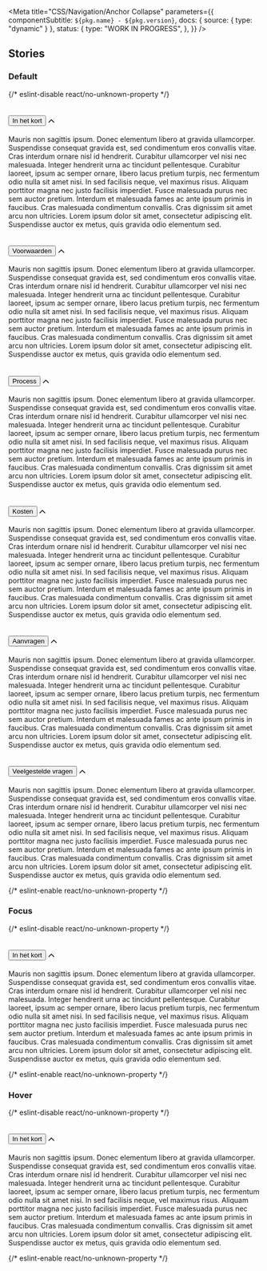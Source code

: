 

<Meta
  title="CSS/Navigation/Anchor Collapse"
  parameters={{
    componentSubtitle: `${pkg.name} - ${pkg.version}`,
    docs: { source: { type: "dynamic" } },
    status: {
      type: "WORK IN PROGRESS",
    },
  }}
/>

<Description markdown={readme} />

## Stories

### Default

<Canvas>
  {/* eslint-disable react/no-unknown-property */}
  <Story name="Default">
    <section class="denhaag-anchor-collapse" id="in-het-kort">
      <h2 class="denhaag-anchor-collapse__summary">
        <button
          aria-controls="denhaag-anchor-collapse-content-in-het-kort"
          aria-expanded="false"
          class="denhaag-anchor-collapse__toggle"
          id="denhaag-anchor-collapse-label-in-het-kort"
        >
          In het kort
        </button>
        <svg aria-hidden="true" width="12" height="8" viewBox="0 0 12 8" fill="none" xmlns="http://www.w3.org/2000/svg">
          <path
            d="M5.4107 1.07806C5.73614 0.752625 6.26378 0.752625 6.58922 1.07806L11.5892 6.07806C11.9147 6.4035 11.9147 6.93114 11.5892 7.25657C11.2638 7.58201 10.7361 7.58201 10.4107 7.25657L5.99996 2.84583L1.58922 7.25657C1.26378 7.58201 0.736141 7.58201 0.410704 7.25657C0.0852667 6.93114 0.0852667 6.4035 0.410704 6.07806L5.4107 1.07806Z"
            fill="currentColor"
          />
        </svg>
      </h2>
      <div
        aria-labelledby="denhaag-anchor-collapse-label-in-het-kort"
        class="denhaag-anchor-collapse__content"
        id="denhaag-anchor-collapse-content-in-het-kort"
        role="region"
      >
        <p class="utrecht-paragraph">
          Mauris non sagittis ipsum. Donec elementum libero at gravida ullamcorper. Suspendisse consequat gravida est,
          sed condimentum eros convallis vitae. Cras interdum ornare nisl id hendrerit. Curabitur ullamcorper vel nisi
          nec malesuada. Integer hendrerit urna ac tincidunt pellentesque. Curabitur laoreet, ipsum ac semper ornare,
          libero lacus pretium turpis, nec fermentum odio nulla sit amet nisi. In sed facilisis neque, vel maximus
          risus. Aliquam porttitor magna nec justo facilisis imperdiet. Fusce malesuada purus nec sem auctor pretium.
          Interdum et malesuada fames ac ante ipsum primis in faucibus. Cras malesuada condimentum convallis. Cras
          dignissim sit amet arcu non ultricies. Lorem ipsum dolor sit amet, consectetur adipiscing elit. Suspendisse
          auctor ex metus, quis gravida odio elementum sed.
        </p>
      </div>
    </section>
    <section class="denhaag-anchor-collapse" id="voorwaarden">
      <h2 class="denhaag-anchor-collapse__summary">
        <button
          aria-controls="denhaag-anchor-collapse-content-voorwaarden"
          aria-expanded="false"
          class="denhaag-anchor-collapse__toggle"
          id="denhaag-anchor-collapse-label-voorwaarden"
        >
          Voorwaarden
        </button>
        <svg aria-hidden="true" width="12" height="8" viewBox="0 0 12 8" fill="none" xmlns="http://www.w3.org/2000/svg">
          <path
            d="M5.4107 1.07806C5.73614 0.752625 6.26378 0.752625 6.58922 1.07806L11.5892 6.07806C11.9147 6.4035 11.9147 6.93114 11.5892 7.25657C11.2638 7.58201 10.7361 7.58201 10.4107 7.25657L5.99996 2.84583L1.58922 7.25657C1.26378 7.58201 0.736141 7.58201 0.410704 7.25657C0.0852667 6.93114 0.0852667 6.4035 0.410704 6.07806L5.4107 1.07806Z"
            fill="currentColor"
          />
        </svg>
      </h2>
      <div
        aria-labelledby="denhaag-anchor-collapse-label-voorwaarden"
        class="denhaag-anchor-collapse__content"
        id="denhaag-anchor-collapse-content-voorwaarden"
        role="region"
      >
        <p class="utrecht-paragraph">
          Mauris non sagittis ipsum. Donec elementum libero at gravida ullamcorper. Suspendisse consequat gravida est,
          sed condimentum eros convallis vitae. Cras interdum ornare nisl id hendrerit. Curabitur ullamcorper vel nisi
          nec malesuada. Integer hendrerit urna ac tincidunt pellentesque. Curabitur laoreet, ipsum ac semper ornare,
          libero lacus pretium turpis, nec fermentum odio nulla sit amet nisi. In sed facilisis neque, vel maximus
          risus. Aliquam porttitor magna nec justo facilisis imperdiet. Fusce malesuada purus nec sem auctor pretium.
          Interdum et malesuada fames ac ante ipsum primis in faucibus. Cras malesuada condimentum convallis. Cras
          dignissim sit amet arcu non ultricies. Lorem ipsum dolor sit amet, consectetur adipiscing elit. Suspendisse
          auctor ex metus, quis gravida odio elementum sed.
        </p>
      </div>
    </section>
    <section class="denhaag-anchor-collapse" id="process">
      <h2 class="denhaag-anchor-collapse__summary">
        <button
          aria-controls="denhaag-anchor-collapse-content-process"
          aria-expanded="false"
          class="denhaag-anchor-collapse__toggle"
          id="denhaag-anchor-collapse-label-process"
        >
          Process
        </button>
        <svg aria-hidden="true" width="12" height="8" viewBox="0 0 12 8" fill="none" xmlns="http://www.w3.org/2000/svg">
          <path
            d="M5.4107 1.07806C5.73614 0.752625 6.26378 0.752625 6.58922 1.07806L11.5892 6.07806C11.9147 6.4035 11.9147 6.93114 11.5892 7.25657C11.2638 7.58201 10.7361 7.58201 10.4107 7.25657L5.99996 2.84583L1.58922 7.25657C1.26378 7.58201 0.736141 7.58201 0.410704 7.25657C0.0852667 6.93114 0.0852667 6.4035 0.410704 6.07806L5.4107 1.07806Z"
            fill="currentColor"
          />
        </svg>
      </h2>
      <div
        aria-labelledby="denhaag-anchor-collapse-label-process"
        class="denhaag-anchor-collapse__content"
        role="region"
        id="denhaag-anchor-collapse-content-process"
      >
        <p class="utrecht-paragraph">
          Mauris non sagittis ipsum. Donec elementum libero at gravida ullamcorper. Suspendisse consequat gravida est,
          sed condimentum eros convallis vitae. Cras interdum ornare nisl id hendrerit. Curabitur ullamcorper vel nisi
          nec malesuada. Integer hendrerit urna ac tincidunt pellentesque. Curabitur laoreet, ipsum ac semper ornare,
          libero lacus pretium turpis, nec fermentum odio nulla sit amet nisi. In sed facilisis neque, vel maximus
          risus. Aliquam porttitor magna nec justo facilisis imperdiet. Fusce malesuada purus nec sem auctor pretium.
          Interdum et malesuada fames ac ante ipsum primis in faucibus. Cras malesuada condimentum convallis. Cras
          dignissim sit amet arcu non ultricies. Lorem ipsum dolor sit amet, consectetur adipiscing elit. Suspendisse
          auctor ex metus, quis gravida odio elementum sed.
        </p>
      </div>
    </section>
    <section class="denhaag-anchor-collapse" id="kosten">
      <h2 class="denhaag-anchor-collapse__summary">
        <button
          aria-controls="denhaag-anchor-collapse-content-kosten"
          aria-expanded="false"
          class="denhaag-anchor-collapse__toggle"
          id="denhaag-anchor-collapse-label-kosten"
        >
          Kosten
        </button>
        <svg aria-hidden="true" width="12" height="8" viewBox="0 0 12 8" fill="none" xmlns="http://www.w3.org/2000/svg">
          <path
            d="M5.4107 1.07806C5.73614 0.752625 6.26378 0.752625 6.58922 1.07806L11.5892 6.07806C11.9147 6.4035 11.9147 6.93114 11.5892 7.25657C11.2638 7.58201 10.7361 7.58201 10.4107 7.25657L5.99996 2.84583L1.58922 7.25657C1.26378 7.58201 0.736141 7.58201 0.410704 7.25657C0.0852667 6.93114 0.0852667 6.4035 0.410704 6.07806L5.4107 1.07806Z"
            fill="currentColor"
          />
        </svg>
      </h2>
      <div
        aria-labelledby="denhaag-anchor-collapse-label-kosten"
        class="denhaag-anchor-collapse__content"
        role="region"
        id="denhaag-anchor-collapse-content-kosten"
      >
        <p class="utrecht-paragraph">
          Mauris non sagittis ipsum. Donec elementum libero at gravida ullamcorper. Suspendisse consequat gravida est,
          sed condimentum eros convallis vitae. Cras interdum ornare nisl id hendrerit. Curabitur ullamcorper vel nisi
          nec malesuada. Integer hendrerit urna ac tincidunt pellentesque. Curabitur laoreet, ipsum ac semper ornare,
          libero lacus pretium turpis, nec fermentum odio nulla sit amet nisi. In sed facilisis neque, vel maximus
          risus. Aliquam porttitor magna nec justo facilisis imperdiet. Fusce malesuada purus nec sem auctor pretium.
          Interdum et malesuada fames ac ante ipsum primis in faucibus. Cras malesuada condimentum convallis. Cras
          dignissim sit amet arcu non ultricies. Lorem ipsum dolor sit amet, consectetur adipiscing elit. Suspendisse
          auctor ex metus, quis gravida odio elementum sed.
        </p>
      </div>
    </section>
    <section class="denhaag-anchor-collapse" id="aanvragen">
      <h2 class="denhaag-anchor-collapse__summary">
        <button
          aria-expanded="false"
          aria-controls="denhaag-anchor-collapse-content-aanvragen"
          class="denhaag-anchor-collapse__toggle"
          id="denhaag-anchor-collapse-label-aanvragen"
        >
          Aanvragen
        </button>
        <svg aria-hidden="true" width="12" height="8" viewBox="0 0 12 8" fill="none" xmlns="http://www.w3.org/2000/svg">
          <path
            d="M5.4107 1.07806C5.73614 0.752625 6.26378 0.752625 6.58922 1.07806L11.5892 6.07806C11.9147 6.4035 11.9147 6.93114 11.5892 7.25657C11.2638 7.58201 10.7361 7.58201 10.4107 7.25657L5.99996 2.84583L1.58922 7.25657C1.26378 7.58201 0.736141 7.58201 0.410704 7.25657C0.0852667 6.93114 0.0852667 6.4035 0.410704 6.07806L5.4107 1.07806Z"
            fill="currentColor"
          />
        </svg>
      </h2>
      <div
        aria-labelledby="denhaag-anchor-collapse-label-aanvragen"
        class="denhaag-anchor-collapse__content"
        role="region"
      >
        <p class="utrecht-paragraph">
          Mauris non sagittis ipsum. Donec elementum libero at gravida ullamcorper. Suspendisse consequat gravida est,
          sed condimentum eros convallis vitae. Cras interdum ornare nisl id hendrerit. Curabitur ullamcorper vel nisi
          nec malesuada. Integer hendrerit urna ac tincidunt pellentesque. Curabitur laoreet, ipsum ac semper ornare,
          libero lacus pretium turpis, nec fermentum odio nulla sit amet nisi. In sed facilisis neque, vel maximus
          risus. Aliquam porttitor magna nec justo facilisis imperdiet. Fusce malesuada purus nec sem auctor pretium.
          Interdum et malesuada fames ac ante ipsum primis in faucibus. Cras malesuada condimentum convallis. Cras
          dignissim sit amet arcu non ultricies. Lorem ipsum dolor sit amet, consectetur adipiscing elit. Suspendisse
          auctor ex metus, quis gravida odio elementum sed.
        </p>
      </div>
    </section>
    <section class="denhaag-anchor-collapse" id="veelgestelde-vragen">
      <h2 class="denhaag-anchor-collapse__summary">
        <button
          aria-controls="denhaag-anchor-collapse-content-veelgestelde-vragen"
          aria-expanded="false"
          class="denhaag-anchor-collapse__toggle"
          id="denhaag-anchor-collapse-label-veelgestelde-vragen"
        >
          Veelgestelde vragen
        </button>
        <svg aria-hidden="true" width="12" height="8" viewBox="0 0 12 8" fill="none" xmlns="http://www.w3.org/2000/svg">
          <path
            d="M5.4107 1.07806C5.73614 0.752625 6.26378 0.752625 6.58922 1.07806L11.5892 6.07806C11.9147 6.4035 11.9147 6.93114 11.5892 7.25657C11.2638 7.58201 10.7361 7.58201 10.4107 7.25657L5.99996 2.84583L1.58922 7.25657C1.26378 7.58201 0.736141 7.58201 0.410704 7.25657C0.0852667 6.93114 0.0852667 6.4035 0.410704 6.07806L5.4107 1.07806Z"
            fill="currentColor"
          />
        </svg>
      </h2>
      <div
        aria-labelledby="denhaag-anchor-collapse-label-veelgestelde-vragen"
        class="denhaag-anchor-collapse__content"
        role="region"
        id="denhaag-anchor-collapse-content-veelgestelde-vragen"
      >
        <p class="utrecht-paragraph">
          Mauris non sagittis ipsum. Donec elementum libero at gravida ullamcorper. Suspendisse consequat gravida est,
          sed condimentum eros convallis vitae. Cras interdum ornare nisl id hendrerit. Curabitur ullamcorper vel nisi
          nec malesuada. Integer hendrerit urna ac tincidunt pellentesque. Curabitur laoreet, ipsum ac semper ornare,
          libero lacus pretium turpis, nec fermentum odio nulla sit amet nisi. In sed facilisis neque, vel maximus
          risus. Aliquam porttitor magna nec justo facilisis imperdiet. Fusce malesuada purus nec sem auctor pretium.
          Interdum et malesuada fames ac ante ipsum primis in faucibus. Cras malesuada condimentum convallis. Cras
          dignissim sit amet arcu non ultricies. Lorem ipsum dolor sit amet, consectetur adipiscing elit. Suspendisse
          auctor ex metus, quis gravida odio elementum sed.
        </p>
      </div>
    </section>
  </Story>
  {/* eslint-enable react/no-unknown-property */}
</Canvas>

### Focus

<Canvas>
  {/* eslint-disable react/no-unknown-property */}
  <Story name="Focus">
    <section class="denhaag-anchor-collapse" id="focus">
      <h2 class="denhaag-anchor-collapse__summary denhaag-anchor-collapse__summary--focus">
        <button
          aria-controls="denhaag-anchor-collapse-content-focus"
          aria-expanded="false"
          class="denhaag-anchor-collapse__toggle"
          id="denhaag-anchor-collapse-label-focus"
        >
          In het kort
        </button>
        <svg aria-hidden="true" width="12" height="8" viewBox="0 0 12 8" fill="none" xmlns="http://www.w3.org/2000/svg">
          <path
            d="M5.4107 1.07806C5.73614 0.752625 6.26378 0.752625 6.58922 1.07806L11.5892 6.07806C11.9147 6.4035 11.9147 6.93114 11.5892 7.25657C11.2638 7.58201 10.7361 7.58201 10.4107 7.25657L5.99996 2.84583L1.58922 7.25657C1.26378 7.58201 0.736141 7.58201 0.410704 7.25657C0.0852667 6.93114 0.0852667 6.4035 0.410704 6.07806L5.4107 1.07806Z"
            fill="currentColor"
          />
        </svg>
      </h2>
      <div
        aria-labelledby="denhaag-anchor-collapse-label-focus"
        class="denhaag-anchor-collapse__content"
        id="denhaag-anchor-collapse-content-focus"
        role="region"
      >
        <p class="utrecht-paragraph">
          Mauris non sagittis ipsum. Donec elementum libero at gravida ullamcorper. Suspendisse consequat gravida est,
          sed condimentum eros convallis vitae. Cras interdum ornare nisl id hendrerit. Curabitur ullamcorper vel nisi
          nec malesuada. Integer hendrerit urna ac tincidunt pellentesque. Curabitur laoreet, ipsum ac semper ornare,
          libero lacus pretium turpis, nec fermentum odio nulla sit amet nisi. In sed facilisis neque, vel maximus
          risus. Aliquam porttitor magna nec justo facilisis imperdiet. Fusce malesuada purus nec sem auctor pretium.
          Interdum et malesuada fames ac ante ipsum primis in faucibus. Cras malesuada condimentum convallis. Cras
          dignissim sit amet arcu non ultricies. Lorem ipsum dolor sit amet, consectetur adipiscing elit. Suspendisse
          auctor ex metus, quis gravida odio elementum sed.
        </p>
      </div>
    </section>
  </Story>
  {/* eslint-enable react/no-unknown-property */}
</Canvas>

### Hover

<Canvas>
  {/* eslint-disable react/no-unknown-property */}
  <Story name="Hover">
    <section class="denhaag-anchor-collapse" id="hover">
      <h2 class="denhaag-anchor-collapse__summary denhaag-anchor-collapse__summary--hover">
        <button
          aria-controls="denhaag-anchor-collapse-content-hover"
          aria-expanded="false"
          class="denhaag-anchor-collapse__toggle"
          id="denhaag-anchor-collapse-label-hover"
        >
          In het kort
        </button>
        <svg aria-hidden="true" width="12" height="8" viewBox="0 0 12 8" fill="none" xmlns="http://www.w3.org/2000/svg">
          <path
            d="M5.4107 1.07806C5.73614 0.752625 6.26378 0.752625 6.58922 1.07806L11.5892 6.07806C11.9147 6.4035 11.9147 6.93114 11.5892 7.25657C11.2638 7.58201 10.7361 7.58201 10.4107 7.25657L5.99996 2.84583L1.58922 7.25657C1.26378 7.58201 0.736141 7.58201 0.410704 7.25657C0.0852667 6.93114 0.0852667 6.4035 0.410704 6.07806L5.4107 1.07806Z"
            fill="currentColor"
          />
        </svg>
      </h2>
      <div
        aria-labelledby="denhaag-anchor-collapse-label-hover"
        class="denhaag-anchor-collapse__content"
        id="denhaag-anchor-collapse-content-hover"
        role="region"
      >
        <p class="utrecht-paragraph">
          Mauris non sagittis ipsum. Donec elementum libero at gravida ullamcorper. Suspendisse consequat gravida est,
          sed condimentum eros convallis vitae. Cras interdum ornare nisl id hendrerit. Curabitur ullamcorper vel nisi
          nec malesuada. Integer hendrerit urna ac tincidunt pellentesque. Curabitur laoreet, ipsum ac semper ornare,
          libero lacus pretium turpis, nec fermentum odio nulla sit amet nisi. In sed facilisis neque, vel maximus
          risus. Aliquam porttitor magna nec justo facilisis imperdiet. Fusce malesuada purus nec sem auctor pretium.
          Interdum et malesuada fames ac ante ipsum primis in faucibus. Cras malesuada condimentum convallis. Cras
          dignissim sit amet arcu non ultricies. Lorem ipsum dolor sit amet, consectetur adipiscing elit. Suspendisse
          auctor ex metus, quis gravida odio elementum sed.
        </p>
      </div>
    </section>
  </Story>
  {/* eslint-enable react/no-unknown-property */}
</Canvas>
